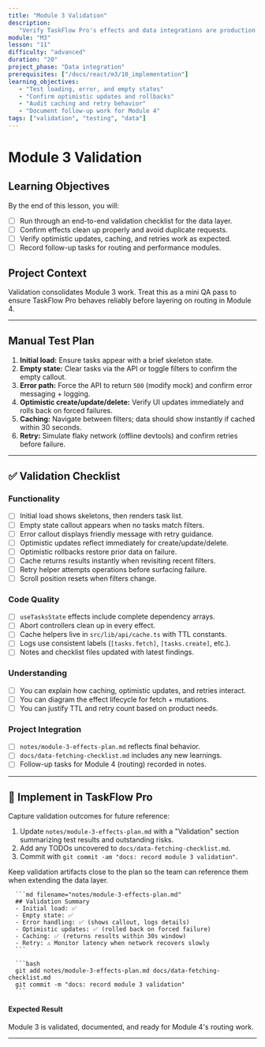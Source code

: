 ```yaml
---
title: "Module 3 Validation"
description:
   "Verify TaskFlow Pro's effects and data integrations are production ready."
module: "M3"
lesson: "11"
difficulty: "advanced"
duration: "20"
project_phase: "Data integration"
prerequisites: ["/docs/react/m3/10_implementation"]
learning_objectives:
   - "Test loading, error, and empty states"
   - "Confirm optimistic updates and rollbacks"
   - "Audit caching and retry behavior"
   - "Document follow-up work for Module 4"
tags: ["validation", "testing", "data"]
---
```



# Module 3 Validation

## Learning Objectives

By the end of this lesson, you will:

-  [ ] Run through an end-to-end validation checklist for the data layer.
-  [ ] Confirm effects clean up properly and avoid duplicate requests.
-  [ ] Verify optimistic updates, caching, and retries work as expected.
-  [ ] Record follow-up tasks for routing and performance modules.

## Project Context

Validation consolidates Module 3 work. Treat this as a mini QA pass to ensure
TaskFlow Pro behaves reliably before layering on routing in Module 4.

---

## Manual Test Plan

1. **Initial load:** Ensure tasks appear with a brief skeleton state.
2. **Empty state:** Clear tasks via the API or toggle filters to confirm the
   empty callout.
3. **Error path:** Force the API to return `500` (modify mock) and confirm error
   messaging + logging.
4. **Optimistic create/update/delete:** Verify UI updates immediately and rolls
   back on forced failures.
5. **Caching:** Navigate between filters; data should show instantly if cached
   within 30 seconds.
6. **Retry:** Simulate flaky network (offline devtools) and confirm retries
   before failure.

---

## ✅ Validation Checklist

### Functionality

-  [ ] Initial load shows skeletons, then renders task list.
-  [ ] Empty state callout appears when no tasks match filters.
-  [ ] Error callout displays friendly message with retry guidance.
-  [ ] Optimistic updates reflect immediately for create/update/delete.
-  [ ] Optimistic rollbacks restore prior data on failure.
-  [ ] Cache returns results instantly when revisiting recent filters.
-  [ ] Retry helper attempts operations before surfacing failure.
-  [ ] Scroll position resets when filters change.

### Code Quality

-  [ ] `useTasksState` effects include complete dependency arrays.
-  [ ] Abort controllers clean up in every effect.
-  [ ] Cache helpers live in `src/lib/api/cache.ts` with TTL constants.
-  [ ] Logs use consistent labels (`[tasks.fetch]`, `[tasks.create]`, etc.).
-  [ ] Notes and checklist files updated with latest findings.

### Understanding

-  [ ] You can explain how caching, optimistic updates, and retries interact.
-  [ ] You can diagram the effect lifecycle for fetch + mutations.
-  [ ] You can justify TTL and retry count based on product needs.

### Project Integration

-  [ ] `notes/module-3-effects-plan.md` reflects final behavior.
-  [ ] `docs/data-fetching-checklist.md` includes any new learnings.
-  [ ] Follow-up tasks for Module 4 (routing) recorded in notes.

---

## 🔨 Implement in TaskFlow Pro

Capture validation outcomes for future reference:

1. Update `notes/module-3-effects-plan.md` with a "Validation" section
   summarizing test results and outstanding risks.
2. Add any TODOs uncovered to `docs/data-fetching-checklist.md`.
3. Commit with `git commit -am "docs: record module 3 validation"`.

<Accordions type='single' className='mt-4'>
   <Accordion title='Solution Walkthrough'>
      <p>
         Keep validation artifacts close to the plan so the team can reference them when extending the data layer.
      </p>

      ```md filename="notes/module-3-effects-plan.md"
      ## Validation Summary
      - Initial load: ✅
      - Empty state: ✅
      - Error handling: ✅ (shows callout, logs details)
      - Optimistic updates: ✅ (rolled back on forced failure)
      - Caching: ✅ (returns results within 30s window)
      - Retry: ⚠️ Monitor latency when network recovers slowly
      ```

      ```bash
      git add notes/module-3-effects-plan.md docs/data-fetching-checklist.md
      git commit -m "docs: record module 3 validation"
      ```

   </Accordion>
</Accordions>

#### Expected Result

Module 3 is validated, documented, and ready for Module 4's routing work.

---

